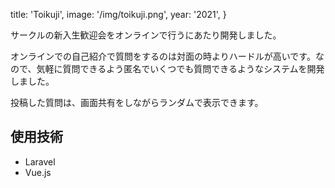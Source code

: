 
  title: 'Toikuji',
  image: '/img/toikuji.png',
  year: '2021',
}

サークルの新入生歓迎会をオンラインで行うにあたり開発しました。

オンラインでの自己紹介で質問をするのは対面の時よりハードルが高いです。なので、気軽に質問できるよう匿名でいくつでも質問できるようなシステムを開発しました。

投稿した質問は、画面共有をしながらランダムで表示できます。

## 使用技術

- Laravel
- Vue.js

